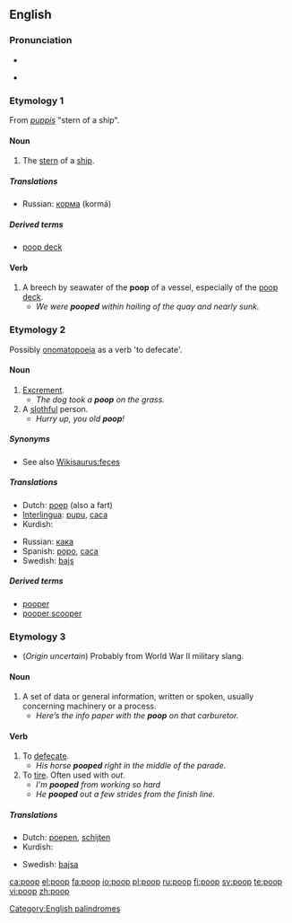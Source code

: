 ==English==

===Pronunciation===
* {{IPA|/pʰuːp/}}
* {{audio|En-ca-poop.ogg|Audio (CA)}}
*: {{rhymes|uːp}}

===Etymology 1===
From {{etyl|la}} ''[[puppis]]'' "stern of a ship".

====Noun====
{{en-noun|s|-}}

# The [[stern]] of a [[ship]].

{{seeCites}}

=====Translations=====
{{trans-top|stern of a ship}}
* Russian: [[корма]] (kormá) {{f}}
{{trans-mid}}
{{trans-bottom}}

=====Derived terms=====
* [[poop deck]]

====Verb====
{{en-verb}}
# A breech by seawater of the '''poop''' of a vessel, especially of the [[poop deck]].
#* ''We were '''pooped''' within hailing of the quay and nearly sunk.''  
===Etymology 2===
Possibly [[onomatopoeia]]  as a verb 'to defecate'.

====Noun====
{{en-noun|s|-}}

# [[excrement|Excrement]].
#* ''The dog took a '''poop''' on the grass.''
# A [[slothful]] person.
#* ''Hurry up, you old '''poop'''!''

=====Synonyms=====
* See also [[Wikisaurus:feces]]

=====Translations=====
{{trans-top|excrement}}
* Dutch: [[poep]] {{m}} (also a fart)
* [[Interlingua]]: [[pupu]], [[caca]]
* Kurdish: {{KUchar|[[گوو]]}}
{{trans-mid}}
* Russian: [[кака#Russian|кака]] {{f}}
* Spanish: [[popo]], [[caca]]
* Swedish: [[bajs]] {{n}}
{{trans-bottom}}

=====Derived terms=====
* [[pooper]]
* [[pooper scooper]]

===Etymology 3===
* (''Origin uncertain'') Probably from World War II military slang.
====Noun====
{{en-noun|pl=poop}} 
# A set of data or general information, written or spoken, usually concerning machinery or a process.
#* ''Here’s the info paper with the '''poop''' on that carburetor.''

====Verb====
{{en-verb}}

# To [[defecate]].
#* ''His horse '''pooped''' right in the middle of the parade.''
# To [[tire]]. Often used with ''out''.
#* ''I'm '''pooped''' from working so hard''
#* ''He '''pooped''' out a few strides from the finish line.''

=====Translations=====
{{trans-top|to defecate}}
* Dutch: [[poepen]], [[schijten]]
* Kurdish: {{KUchar|[[گوو کردن]]}}
{{trans-mid}}
* Swedish: [[bajsa]]
{{trans-bottom}}

[[Category:English palindromes]]

[[ca:poop]]
[[el:poop]]
[[fa:poop]]
[[io:poop]]
[[pl:poop]]
[[ru:poop]]
[[fi:poop]]
[[sv:poop]]
[[te:poop]]
[[vi:poop]]
[[zh:poop]]